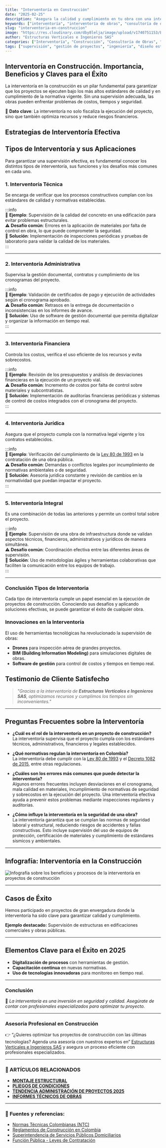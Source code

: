 ```yaml
---
title: "Interventoría en Construcción"
date: "2025-02-25"
description: "Asegura la calidad y cumplimiento en tu obra con una interventoría efectiva. Descubre los beneficios y claves del éxito en construcción."
keywords: ["interventoría", "interventoría de obras", "consultoría de obras", "supervisión de obras", "control de calidad", "normativas de construcción", "interventoría administrativa"]
slug: "interventoria-en-construccion"
image: "https://res.cloudinary.com/dby8lelja/image/upload/v1740751153/Estructuras%20Verticales%20e%20Ingenieros%20SAS/Imagenes%20Blog/interventoria_en_la_contruccion_fseu3n.webp"
author: "Estructuras Verticales e Ingenieros SAS"
categories: ["Interventoría", "Construcción", "Consultoría de Obras", "Supervisión de Obras", "Diseño Estructural", "Elaboración de Pliegos de Condiciones", "Diseño y Fabricación de Montajes Estructurales", "Recibo de Zonas Comunes PH"]
tags: ["supervisión", "gestión de proyectos", "ingeniería", "diseño estructural", "interventoría técnica", "interventoría administrativa", "control de calidad", "normativas construcción", "consultoría en construcción", "estructuras metálicas", "montajes estructurales", "obra civil", "supervisión de obras", "recibo de zonas comunes", "pliegos de condiciones"]
---
```


## Interventoría en Construcción. Importancia, Beneficios y Claves para el Éxito

La interventoría en la construcción es un pilar fundamental para garantizar que los proyectos se ejecuten bajo los más altos estándares de calidad y en cumplimiento de la normativa vigente. Sin una supervisión adecuada, las obras pueden enfrentar problemas de costos, tiempos y seguridad.

📌 **Dato clave**: La interventoría no solo fiscaliza la ejecución del proyecto, sino que también optimiza recursos y reduce riesgos financieros.

## Estrategias de Interventoría Efectiva

## Tipos de Interventoría y sus Aplicaciones  

Para garantizar una supervisión efectiva, es fundamental conocer los distintos tipos de interventoría, sus funciones y los desafíos más comunes en cada uno.  

### **1. Interventoría Técnica**  
Se encarga de verificar que los procesos constructivos cumplan con los estándares de calidad y normativas establecidas.  

:::info  
📌 **Ejemplo**: Supervisión de la calidad del concreto en una edificación para evitar problemas estructurales.  
⚠ **Desafío común**: Errores en la aplicación de materiales por falta de control en obra, lo que puede comprometer la seguridad.  
🔹 **Solución**: Implementación de inspecciones periódicas y pruebas de laboratorio para validar la calidad de los materiales.  
:::

---

### **2. Interventoría Administrativa**  
Supervisa la gestión documental, contratos y cumplimiento de los cronogramas del proyecto.  

:::info  
📌 **Ejemplo**: Validación de certificados de pago y ejecución de actividades según el cronograma aprobado.  
⚠ **Desafío común**: Retrasos en la entrega de documentación o inconsistencias en los informes de avance.  
🔹 **Solución**: Uso de software de gestión documental que permita digitalizar y organizar la información en tiempo real.  
:::

---

### **3. Interventoría Financiera**  
Controla los costos, verifica el uso eficiente de los recursos y evita sobrecostos.  

:::info  
📌 **Ejemplo**: Revisión de los presupuestos y análisis de desviaciones financieras en la ejecución de un proyecto vial.  
⚠ **Desafío común**: Incremento de costos por falta de control sobre materiales y subcontratistas.  
🔹 **Solución**: Implementación de auditorías financieras periódicas y sistemas de control de costos integrados con el cronograma del proyecto.  
:::

---

### **4. Interventoría Jurídica**  
Asegura que el proyecto cumpla con la normativa legal vigente y los contratos establecidos.  

:::info  
📌 **Ejemplo**: Verificación del cumplimiento de la [Ley 80 de 1993](https://www.funcionpublica.gov.co/eva/gestornormativo/norma.php?i=278) en la contratación de una obra pública.  
⚠ **Desafío común**: Demandas o conflictos legales por incumplimiento de normativas ambientales o de seguridad.  
🔹 **Solución**: Asesoría jurídica constante y revisión de cambios en la normatividad que puedan impactar el proyecto.  
:::

---

### **5. Interventoría Integral**  
Es una combinación de todas las anteriores y permite un control total sobre el proyecto.  

:::info  
📌 **Ejemplo**: Supervisión de una obra de infraestructura donde se validan aspectos técnicos, financieros, administrativos y jurídicos de manera simultánea.  
⚠ **Desafío común**: Coordinación efectiva entre las diferentes áreas de supervisión.  
🔹 **Solución**: Uso de metodologías ágiles y herramientas colaborativas que faciliten la comunicación entre los equipos de trabajo.  
:::

---

### **Conclusión Tipos de Interventoria**  
Cada tipo de interventoría cumple un papel esencial en la ejecución de proyectos de construcción. Conociendo sus desafíos y aplicando soluciones efectivas, se puede garantizar el éxito de cualquier obra.  



### Innovaciones en la Interventoría

El uso de herramientas tecnológicas ha revolucionado la supervisión de obras:

- **Drones** para inspección aérea de grandes proyectos.
- **BIM (Building Information Modeling)** para simulaciones digitales de obras.
- **Software de gestión** para control de costos y tiempos en tiempo real.

## Testimonio de Cliente Satisfecho

> *"Gracias a la interventoría de **Estructuras Verticales e Ingenieros SAS**, optimizamos recursos y cumplimos los tiempos sin inconvenientes."*

---

## Preguntas Frecuentes sobre la Interventoría  

- **¿Cuál es el rol de la interventoría en un proyecto de construcción?**  
  La interventoría supervisa que el proyecto cumpla con los estándares técnicos, administrativos, financieros y legales establecidos.  

- **¿Qué normativas regulan la interventoría en Colombia?**  
  La interventoría debe cumplir con la [Ley 80 de 1993](https://www.funcionpublica.gov.co/eva/gestornormativo/norma.php?i=278) y el [Decreto 1082 de 2015](https://www.funcionpublica.gov.co/eva/gestornormativo/norma.php?i=78153), entre otras regulaciones.  

- **¿Cuáles son los errores más comunes que puede detectar la interventoría?**  
  Algunos errores frecuentes incluyen desviaciones en el cronograma, mala calidad en materiales, incumplimiento de normativas de seguridad y sobrecostos en la ejecución del proyecto. Una interventoría efectiva ayuda a prevenir estos problemas mediante inspecciones regulares y auditorías.  

- **¿Cómo influye la interventoría en la seguridad de una obra?**  
  La interventoría garantiza que se cumplan las normas de seguridad laboral y estructural, reduciendo riesgos de accidentes y fallas constructivas. Esto incluye supervisión del uso de equipos de protección, certificación de materiales y cumplimiento de estándares sísmicos y ambientales.  

---

## Infografía: Interventoría en la Construcción

![Infografía sobre los beneficios y procesos de la interventoría en proyectos de construcción](https://res.cloudinary.com/dby8lelja/image/upload/v1740751361/Estructuras%20Verticales%20e%20Ingenieros%20SAS/Imagenes%20Blog/Interventoria_de_Contruccion._c5nvjv.webp)

---

## Casos de Éxito

Hemos participado en proyectos de gran envergadura donde la interventoría ha sido clave para garantizar calidad y cumplimiento.  

**Ejemplo destacado:** Supervisión de estructuras en edificaciones comerciales y obras públicas.

---

## Elementos Clave para el Éxito en 2025

- **Digitalización de procesos** con herramientas de gestión.
- **Capacitación continua** en nuevas normativas.
- **Uso de tecnologías innovadoras** para monitoreo en tiempo real.

---

### Conclusión  

📢 *La interventoría es una inversión en seguridad y calidad. Asegúrate de contar con profesionales especializados para optimizar tu proyecto.*

---

### Asesoría Profesional en Construcción

👉 “¿Quieres optimizar tus proyectos de construcción con las últimas tecnologías? Agenda una asesoría con nuestros expertos en” [Estructuras Verticales e Ingenieros SAS](https://www.estructurasverticales.com/) y asegura un proceso eficiente con profesionales especializados.

---

### 📌 ARTÍCULOS RELACIONADOS  

- **[MONTAJE ESTRUCTURAL](https://www.estructurasverticales.com/blog/montaje-estructural-construccion)**  
- **[PLIEGOS DE CONDICIONES](https://www.estructurasverticales.com/blog/elaboracion-pliegos-condiciones)**  
- **[TENDENCIA ADMINISTRACIÓN DE PROYECTOS 2025](https://www.estructurasverticales.com/blog/administracion-proyectos-construccion)**  
- **[INFORMES TÉCNICOS DE OBRAS](https://www.estructurasverticales.com/blog/informes-tecnicos-obras)**  

---

### 🔗 **Fuentes y referencias:**  

- [Normas Técnicas Colombianas (NTC)](https://www.icontec.org/)  
- [Reglamentos de Construcción en Colombia](https://www.minvivienda.gov.co/)  
- [Superintendencia de Servicios Públicos Domiciliarios](https://www.superservicios.gov.co/)  
- [Función Pública - Leyes de Contratación](https://www.funcionpublica.gov.co/)  
